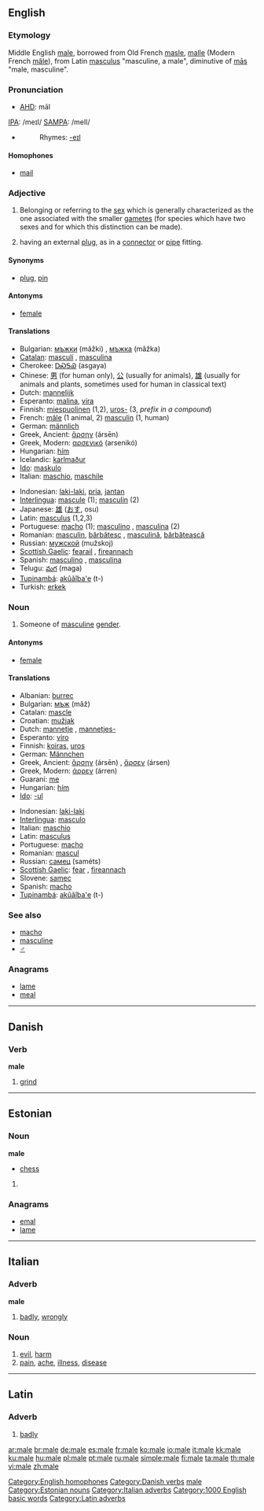 {{see|Malé|mâle}}
==English==

===Etymology===
Middle English [[male]], borrowed from Old French [[masle]], [[malle]] (Modern French [[mâle]]), from Latin [[masculus]] "masculine, a male", diminutive of [[mas|mās]] "male, masculine".

===Pronunciation===
*[[AHD]]: māl
[[w:IPA|IPA]]: /meɪl/
[[w:SAMPA|SAMPA]]: /meIl/
*{{audio|en-us-male.ogg|Audio (US)}}
*:Rhymes: [[Rhymes:English:-eɪl|-eɪl]]

====Homophones====
*[[mail]]

===Adjective===
{{en-adj|-}}

# Belonging or referring to the [[sex]] which is generally characterized as the one associated with the smaller [[gamete]]s (for species which have two sexes and for which this distinction can be made).
# {{figurative}} having an external [[plug]], as in a [[connector]] or [[pipe]] fitting.

====Synonyms====
* {{figurative}} [[plug]], [[pin]]

====Antonyms====
*[[female]]

====Translations====
{{trans-top}}
*Bulgarian: [[мъжки]] (mǎžki) {{m}}, [[мъжка]] (mǎžka) {{f}}
*[[Catalan]]: [[masculí]] {{m}}, [[masculina]] {{f}}
*Cherokee: [[ᎠᏍᎦᏯ]] (asgaya)
*Chinese: [[男]] (for human only), [[公]] (usually for animals), [[雄]] (usually for animals and plants, sometimes used for human in classical text)
*Dutch: [[mannelijk]]
*Esperanto: [[malina]], [[vira]]
*Finnish: [[miespuolinen]] (1,2), [[uros|uros-]] (3, ''prefix in a compound'')
*French: [[mâle]] (1 animal, 2) [[masculin]] (1, human)
*German: [[männlich]]
*Greek, Ancient: [[ἄρσην]] (ársēn)
*Greek, Modern: [[αρσενικό]] (arsenikó)
*Hungarian: [[hím]]
*Icelandic: [[karlmaður]]
*[[Ido]]: [[maskulo]]
*Italian: [[maschio]], [[maschile]]
{{trans-mid}}
*Indonesian: [[laki-laki]], [[pria]], [[jantan]]
*[[Interlingua]]: [[mascule]] (1); [[masculin]] (2)
*Japanese: [[雄]] ([[おす]], osu)
*Latin: [[masculus]] (1,2,3)
*Portuguese: [[macho]] {{m}} (1); [[masculino]] {{m}}, [[masculina]] {{f}} (2)
*Romanian: [[masculin]], [[bărbătesc]] {{m}}, [[masculină]], [[bărbătească]] {{f}}
*Russian: [[мужской]] (mužskoj)
*[[Scottish Gaelic]]: [[fearail]] {{m}}, [[fireannach]] {{m}}
*Spanish: [[masculino]] {{m}}, [[masculina]] {{f}}
*Telugu: [[మగ]] (maga)
*[[Tupinambá]]: [[akûãîba'e]] (t-)
*Turkish: [[erkek]]
{{trans-bottom}}

===Noun===
{{en-noun}}

# Someone of [[masculine]] [[gender]].

====Antonyms====
*[[female]]

====Translations====
{{trans-top|someone of masculine gender}}
*Albanian: [[burrec]]
*Bulgarian: [[мъж]] (mǎž) {{m}}
*Catalan: [[mascle]] {{m}}
*Croatian: [[mužjak]] {{m}}
*Dutch: [[mannetje]] {{n}}, [[mannetjes-]]
*Esperanto: [[viro]]
*Finnish: [[koiras]], [[uros]]
*German: [[Männchen]] {{n}}
*Greek, Ancient: [[ἄρσην]] (ársēn) {{m}}, [[ἄρσεν]] (ársen) {{n}}
*Greek, Modern: [[άρρεν]] (árren)
*Guaraní: [[me]]
*Hungarian: [[hím]]
*[[Ido]]: [[-ul]]
{{trans-mid}}
*Indonesian: [[laki-laki]]
*[[Interlingua]]: [[masculo]]
*Italian: [[maschio]] {{m}}
*Latin: [[masculus]] {{m}}
*Portuguese: [[macho]] {{m}}
*Romanian: [[mascul]]
*Russian: [[самец]] (saméts) {{m}}
*[[Scottish Gaelic]]: [[fear#Scottish Gaelic|fear]] {{m}}, [[fireannach]] {{m}}
*Slovene: [[samec]] {{m}}
*Spanish: [[macho]] {{m}}
*[[Tupinambá]]: [[akûãîba'e]] (t-)
{{trans-bottom}}

===See also===
*[[macho]]
*[[masculine]]
*[[♂]]

===Anagrams===
*[[lame]]
*[[meal]]

[[Category:English homophones]]

----

==Danish==

===Verb===
'''male'''

# [[grind]]

[[Category:Danish verbs]]

----

==Estonian==

===Noun===
'''male'''
*[[chess]]

# {{defn|Estonian}}

===Anagrams===
*[[emal]]
*[[lame]]

[[Category:et:Chess| male]]
[[Category:Estonian nouns]]

----

==Italian==

===Adverb===
'''male'''

# [[badly]], [[wrongly]]

===Noun===
{{it-noun|mal|m|e|i}}

# [[evil]], [[harm]]
# [[pain]], [[ache]], [[illness]], [[disease]]

[[Category:Italian adverbs]]

----

==Latin==

===Adverb===
{{la-ad|male|peius|pessimē}}

# [[badly]]

[[Category:1000 English basic words]]
[[Category:Latin adverbs]]

[[ar:male]]
[[br:male]]
[[de:male]]
[[es:male]]
[[fr:male]]
[[ko:male]]
[[io:male]]
[[it:male]]
[[kk:male]]
[[ku:male]]
[[hu:male]]
[[pl:male]]
[[pt:male]]
[[ru:male]]
[[simple:male]]
[[fi:male]]
[[ta:male]]
[[th:male]]
[[vi:male]]
[[zh:male]]